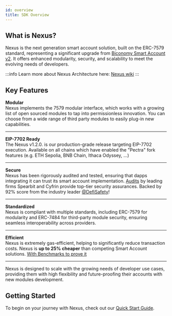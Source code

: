 ```yaml
---
id: overview
title: SDK Overview
---
```


## What is Nexus?
Nexus is the next generation smart account solution, built on the ERC-7579 standard, representing a significant upgrade from [Biconomy Smart Account v2](/smartAccountsV2/quickstart-react). It offers enhanced modularity, security, and scalability to meet the evolving needs of developers.

:::info
Learn more about Nexus Architecture here: [Nexus wiki](https://github.com/bcnmy/nexus/wiki)
:::

## Key Features
**Modular** <br/>
Nexus implements the 7579 modular interface, which works with a growing list of open sourced modules to tap into permissionless innovation. You can choose from a wide range of third party modules to easily plug-in new capabilities.

---

**EIP-7702 Ready** <br/>
The Nexus v1.2.0. is our production-grade release targeting EIP-7702 execution. Available on all chains which
have enabled the "Pectra" fork features (e.g. ETH Sepolia, BNB Chain, Ithaca Odyssey, ...)

---

**Secure** <br/>
Nexus has been rigorously audited and tested, ensuring that dapps integrating it can trust its smart account implementation. [Audits](/contractsAndAudits) by leading firms Spearbit and Cyfrin provide top-tier security assurances. Backed by 92% score from the industry leader [@DefiSafety](https://www.defisafety.com/app/pqrs/603)!

---

**Standardized** <br/>
Nexus is compliant with multiple standards, including ERC-7579 for modularity and ERC-7484 for third-party module security, ensuring seamless interoperability across providers.

---

**Efficient** <br/>
Nexus is extremely gas-efficient, helping to significantly reduce transaction costs. Nexus is **up to 25% cheaper**
than competing Smart Account solutions. [With Benchmarks to prove it](https://github.com/bcnmy/aa-benchmarks)

---


Nexus is designed to scale with the growing needs of developer use cases, providing them with high flexibility and future-proofing their accounts with new modules development.

## Getting Started
To begin on your journey with Nexus, check out our [Quick Start Guide](/tutorials/quickstart).

